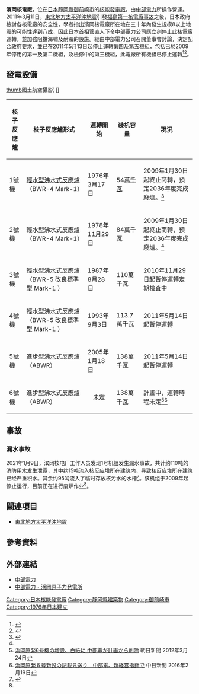 {{coord|34|37|23|N|138|08|39|E|display=title}}
{{japanese|image=Hamaoka NPP 201005.jpg|japanese=浜岡原子力発電所|kana=はまおかげんしりょくはつでんしょ|romaji=Hamaoka genshiryoku hatsudensho}}

'''濱岡核電廠'''，位在[[日本|日本]][[靜岡縣|靜岡縣]][[御前崎市|御前崎市]]的[[核能發電廠|核能發電廠]]，由[[中部電力|中部電力]]所操作營運。2011年3月11日，[[東北地方太平洋沖地震|東北地方太平洋沖地震]]引發[[福島第一核電廠事故|福島第一核電廠事故]]之後，日本政府檢討各核電廠的安全性，學者指出濱岡核電廠所在地在三十年內發生規模8以上地震的可能性達到八成，因此日本首相[[菅直人|菅直人]]下令中部電力公司應立刻停止此核電廠運轉，並加強阻擋海嘯及耐震的設施。經由中部電力公司召開董事會討論，決定配合政府要求，並已在2011年5月13日起停止運轉第四及第五機組，包括已於2009年停用的第一及第二機組，及檢修中的第三機組，此電廠所有機組已停止運轉<ref>{{cite press release|title=浜岡原子力発電所の運転停止要請への対応について|url=http://www.chuden.co.jp/corporate/publicity/pub_release/press/3156075_6926.html|publisher=中部電力|date=2011-05-09|accessdate=2011-05-09|archive-date=2011-05-11|archive-url=https://web.archive.org/web/20110511001020/http://www.chuden.co.jp/corporate/publicity/pub_release/press/3156075_6926.html|dead-url=no}}</ref><ref>{{cite news|url=http://udn.com/NEWS/WORLD/WOR3/6334364.shtml|title=日濱岡核廠 關閉運轉|publisher=聯合晚報|date=2011-05-13|accessdate=2011-05-17|archive-date=2011-05-16|archive-url=https://web.archive.org/web/20110516121354/http://udn.com/NEWS/WORLD/WOR3/6334364.shtml|dead-url=no}}</ref>。

== 發電設備 ==
[[file:Hamaoka_npp_2_mlit1975.jpg|thumb]]國土航空攝影）]]
{| class="wikitable"
! 核子反應爐
! 核子反應爐形式
! 運轉開始
!装机容量
! 現況
|-
! 1號機
| [[沸水反應爐|輕水型沸水式反應爐]]（BWR-4 Mark-1）
| 1976年3月17日
| 54萬[[千瓦|千瓦]]
| 2009年1月30日起終止商轉，預定2036年度完成廢爐。<ref name="decom">{{Cite web |url=http://www.chuden.co.jp/corpo/publicity/press/ac_press/1195939_1034.html |title=浜岡原子力発電所リプレース計画等について ～1, 2号機の運転終了および6号機の建設等について～ (中部電力) 2008年12月22日 |accessdate=2020年9月2日 |archive-date=2009年7月25日 |archive-url=https://web.archive.org/web/20090725113416/http://www.chuden.co.jp/corpo/publicity/press/ac_press/1195939_1034.html |dead-url=no }}</ref>
|-
! 2號機
| 輕水型沸水式反應爐（BWR-4 Mark-1）
| 1978年11月29日
| 84萬千瓦
| 2009年1月30日起終止商轉，預定2036年度完成廢爐。<ref name="decom" />
|-
! 3號機
| 輕水型沸水式反應爐（BWR-5 改良標準型 Mark-1 ）
| 1987年8月28日
| 110萬千瓦
| 2010年11月29日起暫停運轉定期檢査中
|-
! 4號機
| 輕水型沸水式反應爐（BWR-5 改良標準型 Mark-1 ）
| 1993年9月3日
| 113.7萬千瓦
| 2011年5月14日起暫停運轉
|-
! 5號機
| [[進步型沸水式反應爐|進步型沸水式反應爐]]（ABWR）
| 2005年1月18日
| 138萬千瓦
| 2011年5月14日起暫停運轉
|-
! 6號機
| 進步型沸水式反應爐（ABWR）
|align="center" |未定
| 138萬千瓦
| 計畫中，運轉時程未定<ref>[https://archive.is/20120721040249/www.asahi.com/business/update/0324/NGY201203240002.html 浜岡原発6号機の増設、白紙に 中部電が計画から削除] 朝日新聞 2012年3月24日</ref><ref>[http://www.chunichi.co.jp/s/article/2016021801002064.html 浜岡原発６号新設の記載見送り　中部電、新経営指針で] {{Wayback|url=http://www.chunichi.co.jp/s/article/2016021801002064.html |date=20160220101700 }} 中日新聞 2016年2月19日</ref>
|}

== 事故 ==

=== 漏水事故 ===
2021年1月9日，滨冈核电厂工作人员发现1号机组发生漏水事故，共计约110吨的消防用水发生泄露，其中约15吨流入核反应堆所在建筑内，导致核反应堆所在建筑已经严重积水。其余约95吨流入了临时存放核污水的水槽<ref name=":0">{{Cite web|title=日本滨冈核电站1号机组发生漏水事故|url=https://www.sohu.com/a/444324499_162758|accessdate=2021-01-14|author=光明网|date=2021-01-13|format=|publisher=搜狐|agency=日本共同社|language=zh|archiveurl=https://web.archive.org/web/20210113195351/https://www.sohu.com/a/444324499_162758|archivedate=2021-01-14}}</ref>。该机组于2009年起停止运行，目前正在进行废炉作业<ref name=":0" />。

== 關連項目 ==
*[[東北地方太平洋沖地震|東北地方太平洋沖地震]]

==參考資料==
{{reflist}}

== 外部連結 ==
* [https://web.archive.org/web/20110517113457/http://www.chuden.co.jp/index.html 中部電力]
* [http://www.chuden.co.jp/energy/hamaoka/ 中部電力・浜岡原子力発電所] {{Wayback|url=http://www.chuden.co.jp/energy/hamaoka/ |date=20110510113349 }}

{{日本核电站}}
{{2011年日本东北地方太平洋近海地震}}

[[Category:日本核能發電廠|Category:日本核能發電廠]]
[[Category:靜岡縣建築物|Category:靜岡縣建築物]]
[[Category:御前崎市|Category:御前崎市]]
[[Category:1976年日本建立|Category:1976年日本建立]]